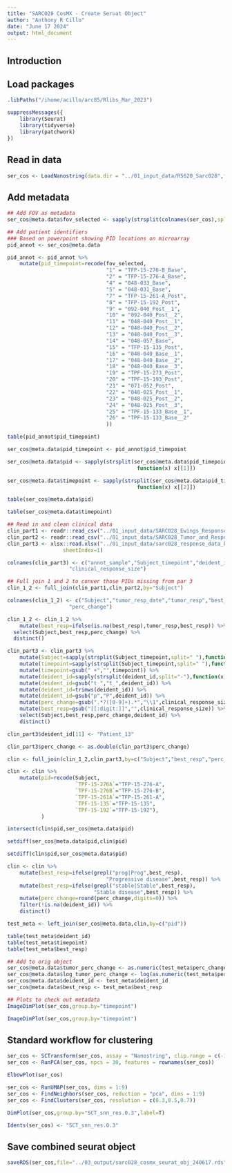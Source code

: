 ```yaml
---
title: "SARC028 CosMX - Create Seruat Object"
author: "Anthony R Cillo"
date: "June 17 2024"
output: html_document
---
```


## Introduction

## Load packages

```r

.libPaths("/ihome/acillo/arc85/Rlibs_Mar_2023")

suppressMessages({
    library(Seurat)
    library(tidyverse)
    library(patchwork)
})

```

## Read in data

```r

ser_cos <- LoadNanostring(data.dir = "../01_input_data/R5620_Sarc028",fov="1")

```

## Add metadata 

```r

## Add FOV as metadata
ser_cos@meta.data$fov_selected <- sapply(strsplit(colnames(ser_cos),split="_"),function(x) x[[2]])

## Add patient identifiers
### Based on powerpoint showing PID locations on microarray
pid_annot <- ser_cos@meta.data

pid_annot <- pid_annot %>%
    mutate(pid_timepoint=recode(fov_selected,
                                "1" = "TFP-15-276-B_Base",
                                "2" = "TFP-15-276-A_Base",
                                "4" = "048-033_Base",
                                "5" = "048-031_Base",
                                "7" = "TFP-15-261-A_Post",
                                "8" = "TFP-15-192_Post",
                                "9" = "092-040_Post__1",
                                "10" = "092-040_Post__2",
                                "11" = "048-040_Post__1",
                                "12" = "048-040_Post__2",
                                "13" = "048-040_Post__3",
                                "14" = "048-057_Base",
                                "15" = "TFP-15-135_Post",
                                "16" = "048-040_Base__1",
                                "17" = "048-040_Base__2",
                                "18" = "048-040_Base__3",
                                "19" = "TPF-15-273_Post",
                                "20" = "TPF-15-193_Post",
                                "21" = "071-052_Post",
                                "22" = "048-025_Post__1",
                                "23" = "048-025_Post__2",
                                "24" = "048-025_Post__3",
                                "25" = "TPF-15-133_Base__1",
                                "26" = "TPF-15-133_Base__2"
                                ))

table(pid_annot$pid_timepoint)

ser_cos@meta.data$pid_timepoint <- pid_annot$pid_timepoint

ser_cos@meta.data$pid <- sapply(strsplit(ser_cos@meta.data$pid_timepoint,split="_"),
                                          function(x) x[[1]])

ser_cos@meta.data$timepoint <- sapply(strsplit(ser_cos@meta.data$pid_timepoint,split="_"),
                                          function(x) x[[2]])

table(ser_cos@meta.data$pid)

table(ser_cos@meta.data$timepoint)

## Read in and clean clinical data
clin_part1 <- readr::read_csv("../01_input_data/SARC028_Ewings_Response_Data_part1.csv")
clin_part2 <- readr::read_csv("../01_input_data/SARC028_Tumor_and_Response_Data_part2.csv")
clin_part3 <- xlsx::read.xlsx("../01_input_data/sarc028_response_data_kelly_230912.xlsx",
                  sheetIndex=1)

colnames(clin_part3) <- c("annot_sample","Subject_timepoint","deident_id",
                    "clinical_response_size")

## Full join 1 and 2 to conver those PIDs missing from par 3
clin_1_2 <- full_join(clin_part1,clin_part2,by="Subject")

colnames(clin_1_2) <- c("Subject","tumor_resp_date","tumor_resp","best_resp",
                    "perc_change")

clin_1_2 <- clin_1_2 %>%
    mutate(best_resp=ifelse(is.na(best_resp),tumor_resp,best_resp)) %>%
  select(Subject,best_resp,perc_change) %>%
  distinct()

clin_part3 <- clin_part3 %>%
    mutate(Subject=sapply(strsplit(Subject_timepoint,split=" "),function(x) x[[1]])) %>%
    mutate(timepoint=sapply(strsplit(Subject_timepoint,split=" "),function(x) x[[2]])) %>%
    mutate(timepoint=gsub(" +","",timepoint)) %>%
    mutate(deident_id=sapply(strsplit(deident_id,split="-"),function(x) x[[1]])) %>%
    mutate(deident_id=gsub("t ","t_",deident_id)) %>%
    mutate(deident_id=trimws(deident_id)) %>%
    mutate(deident_id=gsub("p","P",deident_id)) %>%
    mutate(perc_change=gsub(".*?([0-9]+).*","\\1",clinical_response_size)) %>%
    mutate(best_resp=gsub("[[:digit:]]","",clinical_response_size)) %>%
    select(Subject,best_resp,perc_change,deident_id) %>%
    distinct()

clin_part3$deident_id[11] <- "Patient_13"

clin_part3$perc_change <- as.double(clin_part3$perc_change)

clin <- full_join(clin_1_2,clin_part3,by=c("Subject","best_resp","perc_change"))

clin <- clin %>%
    mutate(pid=recode(Subject,
                      `TPF-15-276A`="TFP-15-276-A",
                      `TPF-15-276B`="TFP-15-276-B",
                      `TPF-15-261A`="TFP-15-261-A",
                      `TPF-15-135`="TFP-15-135",
                      `TPF-15-192`="TFP-15-192"),
           )

intersect(clin$pid,ser_cos@meta.data$pid)

setdiff(ser_cos@meta.data$pid,clin$pid)

setdiff(clin$pid,ser_cos@meta.data$pid)

clin <- clin %>%
    mutate(best_resp=ifelse(grepl("prog|Prog",best_resp),
                                "Progressive disease",best_resp)) %>%
    mutate(best_resp=ifelse(grepl("stable|Stable",best_resp),
                            "Stable disease",best_resp)) %>%
    mutate(perc_change=round(perc_change,digits=0)) %>%
    filter(!is.na(deident_id)) %>%
    distinct()

test_meta <- left_join(ser_cos@meta.data,clin,by=c("pid"))

table(test_meta$deident_id)
table(test_meta$timepoint)
table(test_meta$best_resp)

## Add to orig object
ser_cos@meta.data$tumor_perc_change <- as.numeric(test_meta$perc_change)
ser_cos@meta.data$log_tumor_perc_change <- log(as.numeric(test_meta$perc_change))
ser_cos@meta.data$deident_id <- test_meta$deident_id
ser_cos@meta.data$best_resp <- test_meta$best_resp

## Plots to check out metadata
ImageDimPlot(ser_cos,group.by="timepoint")

ImageDimPlot(ser_cos,group.by="timepoint")

```

## Standard workflow for clustering 

```r

ser_cos <- SCTransform(ser_cos, assay = "Nanostring", clip.range = c(-10, 10))
ser_cos <- RunPCA(ser_cos, npcs = 30, features = rownames(ser_cos))

ElbowPlot(ser_cos)

ser_cos <- RunUMAP(ser_cos, dims = 1:9)
ser_cos <- FindNeighbors(ser_cos, reduction = "pca", dims = 1:9)
ser_cos <- FindClusters(ser_cos, resolution = c(0.3,0.5,0.7))

DimPlot(ser_cos,group.by="SCT_snn_res.0.3",label=T)

Idents(ser_cos) <- "SCT_snn_res.0.3"

```

## Save combined seurat object

```r

saveRDS(ser_cos,file="../03_output/sarc028_cosmx_seurat_obj_240617.rds")

```
